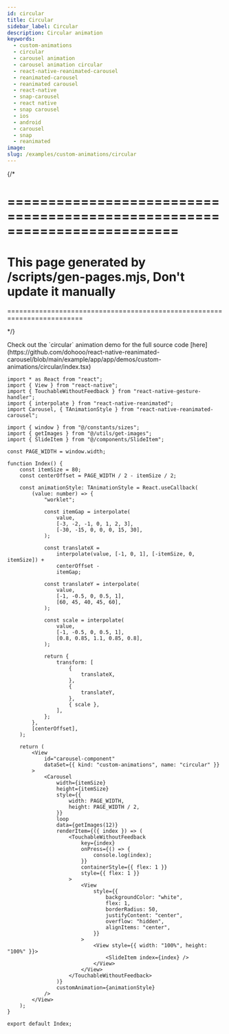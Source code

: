 ```yaml
---
id: circular
title: Circular
sidebar_label: Circular
description: Circular animation
keywords:
  - custom-animations
  - circular
  - carousel animation
  - carousel animation circular
  - react-native-reanimated-carousel
  - reanimated-carousel
  - reanimated carousel
  - react-native
  - snap-carousel
  - react native
  - snap carousel
  - ios
  - android
  - carousel
  - snap
  - reanimated
image:
slug: /examples/custom-animations/circular
---
```


{/* 

=========================================================================
=========================================================================
This page generated by /scripts/gen-pages.mjs, Don't update it manually 
=========================================================================
=========================================================================

*/}


<Callout type="info" emoji="💡">
  Check out the `circular` animation demo for the full source code [here](https://github.com/dohooo/react-native-reanimated-carousel/blob/main/example/app/app/demos/custom-animations/circular/index.tsx)
</Callout>

<Demo kind="custom-animations" name="circular" />

```tsx copy
import * as React from "react";
import { View } from "react-native";
import { TouchableWithoutFeedback } from "react-native-gesture-handler";
import { interpolate } from "react-native-reanimated";
import Carousel, { TAnimationStyle } from "react-native-reanimated-carousel";

import { window } from "@/constants/sizes";
import { getImages } from "@/utils/get-images";
import { SlideItem } from "@/components/SlideItem";

const PAGE_WIDTH = window.width;

function Index() {
	const itemSize = 80;
	const centerOffset = PAGE_WIDTH / 2 - itemSize / 2;

	const animationStyle: TAnimationStyle = React.useCallback(
		(value: number) => {
			"worklet";

			const itemGap = interpolate(
				value,
				[-3, -2, -1, 0, 1, 2, 3],
				[-30, -15, 0, 0, 0, 15, 30],
			);

			const translateX =
				interpolate(value, [-1, 0, 1], [-itemSize, 0, itemSize]) +
				centerOffset -
				itemGap;

			const translateY = interpolate(
				value,
				[-1, -0.5, 0, 0.5, 1],
				[60, 45, 40, 45, 60],
			);

			const scale = interpolate(
				value,
				[-1, -0.5, 0, 0.5, 1],
				[0.8, 0.85, 1.1, 0.85, 0.8],
			);

			return {
				transform: [
					{
						translateX,
					},
					{
						translateY,
					},
					{ scale },
				],
			};
		},
		[centerOffset],
	);

	return (
		<View
			id="carousel-component"
			dataSet={{ kind: "custom-animations", name: "circular" }}
		>
			<Carousel
				width={itemSize}
				height={itemSize}
				style={{
					width: PAGE_WIDTH,
					height: PAGE_WIDTH / 2,
				}}
				loop
				data={getImages(12)}
				renderItem={({ index }) => (
					<TouchableWithoutFeedback
						key={index}
						onPress={() => {
							console.log(index);
						}}
						containerStyle={{ flex: 1 }}
						style={{ flex: 1 }}
					>
						<View
							style={{
								backgroundColor: "white",
								flex: 1,
								borderRadius: 50,
								justifyContent: "center",
								overflow: "hidden",
								alignItems: "center",
							}}
						>
							<View style={{ width: "100%", height: "100%" }}>
								<SlideItem index={index} />
							</View>
						</View>
					</TouchableWithoutFeedback>
				)}
				customAnimation={animationStyle}
			/>
		</View>
	);
}

export default Index;

```